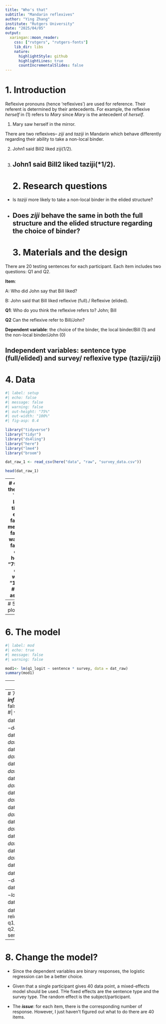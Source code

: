```yaml
---
title: "Who's that"
subtitle: "Mandarin reflexives"
author: "Ying Zhang"
institute: "Rutgers University"
date: "2025/04/05"
output:
  xaringan::moon_reader:
    css: ["rutgers", "rutgers-fonts"]
    lib_dir: libs
    nature:
      highlightStyle: github
      highlightLines: true
      countIncrementalSlides: false
---
```

# 1. Introduction

Reflexive pronouns (hence 'reflexives') are used for reference. Their referent is determined by their antecedents. For example, the reflexive *herself* in (1) refers to *Mary* since *Mary* is the antecedent of *herself*.

(1) Mary saw herself in the mirror.

There are two reflexives-- *ziji* and *taziji* in Mandarin which behave differently regarding their ability to take a non-local binder.

(2) John1 said Bill2 liked ziji(1/2).

(3) John1 said Bill2 liked taziji(*1/2).
---
# 2. Research questions
- Is *taziji* more likely to take a non-local binder in the elided structure?

- Does *ziji* behave the same in both the full structure and the elided structure regarding the choice of binder?
---
# 3. Materials and the design

There are 20 testing sentences for each participant. Each item includes two questions: Q1 and Q2. 

**Item**: 

A: Who did John say that Bill liked?

B: John said that Bill liked reflexive (full)./ Reflexive (elided).

**Q1**: Who do you think the reflexive refers to? John; Bill

**Q2** Can the reflexive refer to Bill/John?

**Dependent variable**: the choice of the binder, the local binder/Bill (1) and the non-local binder/John (0)

**Independent variables**: sentence type (full/elided) and survey/ reflexive type (taziji/ziji)
---
# 4. Data 

```r
#| label: setup
#| echo: false
#| message: false
#| warning: false
#| out-height: "75%"
#| out-width: "100%"
#| fig-asp: 0.4

library("tidyverse")
library("tidyr")
library("ds4ling")
library("here")
library("lme4")
library("broom")

dat_raw_1 <- read_csv(here("data", "raw", "survey_data.csv"))

head(dat_raw_1)
```
---
# 4. Tidy the data?
```r
#| label: tidy
#| echo: false
#| message: false
#| warning: false
#| out-height: "75%"
#| out-width: "100%"
#| fig-asp: 0.4

dat_raw <- read_csv(here("data", "raw", "survey_data_2.csv"))

dat_raw$q1_time <- dat_raw$q1_1+
  +   dat_raw$q1_2+
  +   dat_raw$q1_3+
  +   dat_raw$q1_4+
  +   dat_raw$q1_5+
  +   dat_raw$q1_6+
  +   dat_raw$q1_7+
  +   dat_raw$q1_8+
  +   dat_raw$q1_9+
  +   dat_raw$q1_10+
  +   dat_raw$q1_11+
  +   dat_raw$q1_12+
  +   dat_raw$q1_13+
  +   dat_raw$q1_14+
  +   dat_raw$q1_15+
  +   dat_raw$q1_16+
  +   dat_raw$q1_17+
  +   dat_raw$q1_18+
  +   dat_raw$q1_19+
  +   dat_raw$q1_20

dat_raw$q1_per <- dat_raw$q1_time / 20
dat_raw$q1_logit <- log((dat_raw$q1_per)/(1-dat_raw$q1_per))

dat_raw |> 
 relocate(q1_per, q1_logit, .after = sentence)
```
---
# 5. The plot 
```r
#| label: plot
#| echo: false
#| message: false
#| warning: false
#| out-height: "80%"
#| out-width: "100%"
#| fig-asp: 0.7
dat_raw |> 
  ggplot() +
  aes(x = sentence, y = q1_logit, fill = survey) +
  geom_boxplot()
```
---
# 6. The model
```r
#| label: mod
#| echo: true
#| message: false
#| warning: false

mod1<- lm(q1_logit ~ sentence * survey, data = dat_raw)
summary(mod1)

```
---
# 6. The model

```r
#| echo: true
#| message: false
#| warning: false

mod1_summary <- tidy(mod1)
knitr::kable(mod1_summary)
```
---
# 7. The issue
q2_logit is ***infinite***!
```r
#| echo: false
#| message: false
#| warning: false
  
dat_raw$q2_time <- dat_raw$q2_1+
  dat_raw$q2_2+
  dat_raw$q2_3+
  dat_raw$q2_4+
  dat_raw$q2_5+
  dat_raw$q2_6+
  dat_raw$q2_7+
  dat_raw$q2_8+
  dat_raw$q2_9+
  dat_raw$q2_10+
  dat_raw$q2_11+
  dat_raw$q2_12+ 
  dat_raw$q2_13+
  dat_raw$q2_14+
  dat_raw$q2_15+
  dat_raw$q2_16+
  dat_raw$q2_17+
  dat_raw$q2_18+
  dat_raw$q2_19+
  dat_raw$q2_20

dat_raw$q2_per <- dat_raw$q2_time / 20
dat_raw$q2_logit <- log((dat_raw$q2_per)/(1-dat_raw$q2_per))

dat_raw |> 
  relocate(q1_per, q1_logit, q2_per, q2_logit, .after = sentence)
```
---
# 8. Change the model?
- Since the dependent variables are binary responses, the logistic regression can be a better choice.

- Given that a single participant gives 40 data point, a mixed-effects model should be used. THe fixed effects are the sentence type and the survey type. The random effect is the subject/participant. 

- The ***issue***: for each item, there is the corresponding number of response. However, I just haven't figured out what to do there are 40 items.
